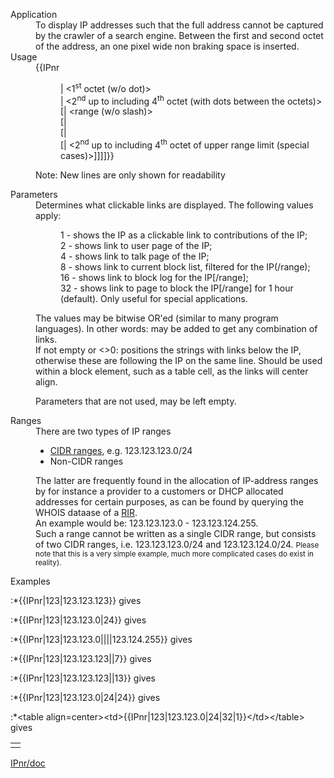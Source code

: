 <noinclude>{{template doc page viewed directly}}</noinclude>
;Application
:To display IP addresses such that the full address cannot be captured by the crawler of a search engine. Between the first and second octet of the address, an one pixel wide non braking space is inserted.
;Usage
:<nowiki>{{</nowiki>IPnr
::| <1<SUP>st</SUP> octet (w/o dot)>
::| <2<SUP>nd</SUP> up to including 4<SUP>th</SUP> octet (with dots between the octets)>
::[| <range (w/o slash)>
::[| <link parm>
::[| <position parm>
::[| <2<SUP>nd</SUP> up to including 4<SUP>th</SUP> octet of upper range limit (special cases)>]]]]<nowiki>}}</nowiki>
:Note: New lines are only shown for readability

;Parameters
:'''<link parm>'''
:Determines what clickable links are displayed. The following values apply:
::1 - shows the IP as a clickable link to contributions of the IP;
::2 - shows link to user page of the IP;
::4 - shows link to talk page of the IP;
::8 - shows link to current block list, filtered for the IP(/range);
::16 - shows link to block log for the IP[/range];
::32 - shows link to page to block the IP[/range] for 1 hour (default). Only useful for special applications.
:The values may be bitwise OR'ed (similar to many program languages). In other words: may be added to get any combination of links.
:'''<position parm>'''
:If not empty or <>0: positions the strings with links below the IP, otherwise these are following the IP on the same line. Should be used within a block element, such as a table cell, as the links will center align.

:Parameters that are not used, may be left empty.

;Ranges
:There are two types of IP ranges
:* [http://en.wikipedia.org/wiki/Classless_Inter-Domain_Routing CIDR ranges], e.g. 123.123.123.0/24
:* Non-CIDR ranges
:The latter are frequently found in the allocation of IP-address ranges by for instance a provider to a customers or DHCP allocated addresses for certain purposes, as can be found by querying the WHOIS dataase of a [http://en.wikipedia.org/wiki/Regional_Internet_Registry RIR].
:An example would be: 123.123.123.0 - 123.123.124.255. 
:Such a range cannot be written as a single CIDR range, but consists of two CIDR ranges, i.e. 123.123.123.0/24 and 123.123.124.0/24. <small>Please note that this is a very simple example, much more complicated cases do exist in reality).</small>

;Examples
:*<nowiki>{{IPnr|123|123.123.123}}</nowiki> gives {{IPnr|123|123.123.123}}
:*<nowiki>{{IPnr|123|123.123.0|24}}</nowiki> gives {{IPnr|123|123.123.0|24}}
:*<nowiki>{{IPnr|123|123.123.0||||123.124.255}}</nowiki> gives {{IPnr|123|123.123.0||||123.124.255}}
:*<nowiki>{{IPnr|123|123.123.123||7}}</nowiki> gives {{IPnr|123|123.123.123||7}}
:*<nowiki>{{IPnr|123|123.123.123||13}}</nowiki> gives {{IPnr|123|123.123.123||13}}
:*<nowiki>{{IPnr|123|123.123.0|24|24}}</nowiki> gives {{IPnr|123|123.123.0|24|24}}
:*<nowiki><table align=center><td>{{IPnr|123|123.123.0|24|32|1}}</td></table></nowiki> gives <table align=center><td>{{IPnr|123|123.123.0|24|32|1}}</td></table><noinclude>
[[Categorie:Sjablonen beheerpagina|IPnr/doc]]
</noinclude>